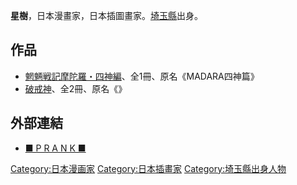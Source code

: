 {{BLP unsourced|time=2020-07-10T23:30:17+00:00}}
{{Japanese|japanese=星樹|kana=ほし いつき|romaji=Hoshi Itsuki}}
{{漫畫}}
'''星樹'''{{BD||5月23日}}，日本漫畫家，日本插圖畫家。[[埼玉縣|埼玉縣]]出身。

==作品==
*[[魍魎戦記摩陀羅・四神編|魍魎戦記摩陀羅・四神編]]、全1冊、原名《MADARA四神篇》
*[[破戒神|破戒神]]、全2冊、原名《{{lang|ja|破戒神ムハー・ジルーン}}》

==外部連結==
*{{ja}}[http://homepage3.nifty.com/PRANK/ ■ P R A N K ■] {{Wayback|url=http://homepage3.nifty.com/PRANK/ |date=20030202130012 }}

{{Japanese cartoonist-stub}}
{{normdaten}}
{{DEFAULTSORT:Hoshi Itsuki}}
[[Category:日本漫画家|Category:日本漫画家]]
[[Category:日本插畫家|Category:日本插畫家]]
[[Category:埼玉縣出身人物|Category:埼玉縣出身人物]]